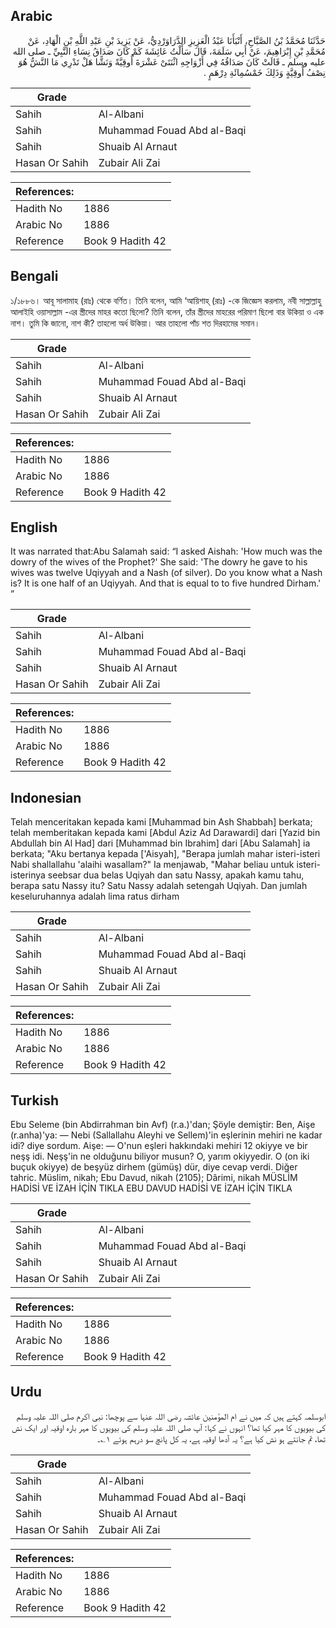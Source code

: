 ## Arabic


<div dir="rtl" lang="ar" style={{fontSize:'larger',backgroundColor:'#f8f9fa',padding:20}}>
حَدَّثَنَا مُحَمَّدُ بْنُ الصَّبَّاحِ، أَنْبَأَنَا عَبْدُ الْعَزِيزِ الدَّرَاوَرْدِيُّ، عَنْ يَزِيدَ بْنِ عَبْدِ اللَّهِ بْنِ الْهَادِ، عَنْ مُحَمَّدِ بْنِ إِبْرَاهِيمَ، عَنْ أَبِي سَلَمَةَ، قَالَ سَأَلْتُ عَائِشَةَ كَمْ كَانَ صَدَاقُ نِسَاءِ النَّبِيِّ ـ صلى الله عليه وسلم ـ قَالَتْ كَانَ صَدَاقُهُ فِي أَزْوَاجِهِ اثْنَتَىْ عَشْرَةَ أُوقِيَّةً وَنَشًّا هَلْ تَدْرِي مَا النَّشُّ هُوَ نِصْفُ أُوقِيَّةٍ وَذَلِكَ خَمْسُمِائَةِ دِرْهَمٍ ‏.‏
</div>
<div style={{backgroundColor:'#f8f9fa',padding:20, marginBottom: 10}}><table> <thead> <tr> <th>Grade</th> <th></th> </tr> </thead> <tbody> <tr><td>Sahih</td><td>Al-Albani</td></tr><tr><td>Sahih</td><td>Muhammad Fouad Abd al-Baqi</td></tr><tr><td>Sahih</td><td>Shuaib Al Arnaut</td></tr><tr><td>Hasan Or Sahih</td><td>Zubair Ali Zai</td></tr></tbody></table><table> <thead> <tr> <th>References:</th> <th></th> </tr> </thead> <tbody><tr><td>Hadith No</td><td>1886</td></tr><tr><td>Arabic No</td><td>1886</td></tr><tr><td>Reference</td><td>Book 9 Hadith 42</td></tr></tbody></table></div>

## Bengali


<div dir="ltr" lang="bn" style={{fontSize:'larger',backgroundColor:'#f8f9fa',padding:20}}>
১/১৮৮৬। আবূ সালামাহ (রাঃ) থেকে বর্ণিত। তিনি বলেন, আমি ‘আয়িশাহ্ (রাঃ) -কে জিজ্ঞেস করলাম, নবী সাল্লাল্লাহু আলাইহি ওয়াসাল্লাম -এর স্ত্রীদের মাহর কতো ছিলো? তিনি বলেন, তাঁর স্ত্রীদের মাহরের পরিমাণ ছিলো বার উকিয়া ও এক নাশ। তুমি কি জানো, নাশ কী? তাহলো অর্ধ উকিয়া। আর তাহলো পাঁচ শত দিরহামের সমান।
</div>
<div style={{backgroundColor:'#f8f9fa',padding:20, marginBottom: 10}}><table> <thead> <tr> <th>Grade</th> <th></th> </tr> </thead> <tbody> <tr><td>Sahih</td><td>Al-Albani</td></tr><tr><td>Sahih</td><td>Muhammad Fouad Abd al-Baqi</td></tr><tr><td>Sahih</td><td>Shuaib Al Arnaut</td></tr><tr><td>Hasan Or Sahih</td><td>Zubair Ali Zai</td></tr></tbody></table><table> <thead> <tr> <th>References:</th> <th></th> </tr> </thead> <tbody><tr><td>Hadith No</td><td>1886</td></tr><tr><td>Arabic No</td><td>1886</td></tr><tr><td>Reference</td><td>Book 9 Hadith 42</td></tr></tbody></table></div>

## English


<div dir="ltr" lang="en" style={{fontSize:'larger',backgroundColor:'#f8f9fa',padding:20}}>
It was narrated that:Abu Salamah said: “I asked Aishah: 'How much was the dowry of the wives of the Prophet?' She said: 'The dowry he gave to his wives was twelve Uqiyyah and a Nash (of silver). Do you know what a Nash is? It is one half of an Uqiyyah. And that is equal to to five hundred Dirham.' ”
</div>
<div style={{backgroundColor:'#f8f9fa',padding:20, marginBottom: 10}}><table> <thead> <tr> <th>Grade</th> <th></th> </tr> </thead> <tbody> <tr><td>Sahih</td><td>Al-Albani</td></tr><tr><td>Sahih</td><td>Muhammad Fouad Abd al-Baqi</td></tr><tr><td>Sahih</td><td>Shuaib Al Arnaut</td></tr><tr><td>Hasan Or Sahih</td><td>Zubair Ali Zai</td></tr></tbody></table><table> <thead> <tr> <th>References:</th> <th></th> </tr> </thead> <tbody><tr><td>Hadith No</td><td>1886</td></tr><tr><td>Arabic No</td><td>1886</td></tr><tr><td>Reference</td><td>Book 9 Hadith 42</td></tr></tbody></table></div>

## Indonesian


<div dir="ltr" lang="id" style={{fontSize:'larger',backgroundColor:'#f8f9fa',padding:20}}>
Telah menceritakan kepada kami [Muhammad bin Ash Shabbah] berkata; telah memberitakan kepada kami [Abdul Aziz Ad Darawardi] dari [Yazid bin Abdullah bin Al Had] dari [Muhammad bin Ibrahim] dari [Abu Salamah] ia berkata; "Aku bertanya kepada ['Aisyah], "Berapa jumlah mahar isteri-isteri Nabi shallallahu 'alaihi wasallam?" Ia menjawab, "Mahar beliau untuk isteri-isterinya seebsar dua belas Uqiyah dan satu Nassy, apakah kamu tahu, berapa satu Nassy itu? Satu Nassy adalah setengah Uqiyah. Dan jumlah keseluruhannya adalah lima ratus dirham
</div>
<div style={{backgroundColor:'#f8f9fa',padding:20, marginBottom: 10}}><table> <thead> <tr> <th>Grade</th> <th></th> </tr> </thead> <tbody> <tr><td>Sahih</td><td>Al-Albani</td></tr><tr><td>Sahih</td><td>Muhammad Fouad Abd al-Baqi</td></tr><tr><td>Sahih</td><td>Shuaib Al Arnaut</td></tr><tr><td>Hasan Or Sahih</td><td>Zubair Ali Zai</td></tr></tbody></table><table> <thead> <tr> <th>References:</th> <th></th> </tr> </thead> <tbody><tr><td>Hadith No</td><td>1886</td></tr><tr><td>Arabic No</td><td>1886</td></tr><tr><td>Reference</td><td>Book 9 Hadith 42</td></tr></tbody></table></div>

## Turkish


<div dir="ltr" lang="tr" style={{fontSize:'larger',backgroundColor:'#f8f9fa',padding:20}}>
Ebu Seleme (bin Abdirrahman bin Avf) (r.a.)'dan; Şöyle demiştir: Ben, Aişe (r.anha)'ya: — Nebi (Sallallahu Aleyhi ve Sellem)'in eşlerinin mehiri ne kadar idi? diye sordum. Aişe: — O'nun eşleri hakkındaki mehiri 12 okiyye ve bir neşş idi. Neşş'in ne olduğunu biliyor musun? O, yarım okiyyedir. O (on iki buçuk okiyye) de beşyüz dirhem (gümüş) dür, diye cevap verdi. Diğer tahric. Müslim, nikah; Ebu Davud, nikah (2105); Dârimi, nikah MÜSLİM HADİSİ VE İZAH İÇİN TIKLA EBU DAVUD HADİSİ VE İZAH İÇİN TIKLA
</div>
<div style={{backgroundColor:'#f8f9fa',padding:20, marginBottom: 10}}><table> <thead> <tr> <th>Grade</th> <th></th> </tr> </thead> <tbody> <tr><td>Sahih</td><td>Al-Albani</td></tr><tr><td>Sahih</td><td>Muhammad Fouad Abd al-Baqi</td></tr><tr><td>Sahih</td><td>Shuaib Al Arnaut</td></tr><tr><td>Hasan Or Sahih</td><td>Zubair Ali Zai</td></tr></tbody></table><table> <thead> <tr> <th>References:</th> <th></th> </tr> </thead> <tbody><tr><td>Hadith No</td><td>1886</td></tr><tr><td>Arabic No</td><td>1886</td></tr><tr><td>Reference</td><td>Book 9 Hadith 42</td></tr></tbody></table></div>

## Urdu


<div dir="rtl" lang="ur" style={{fontSize:'larger',backgroundColor:'#f8f9fa',padding:20}}>
ابوسلمہ کہتے ہیں کہ میں نے ام المؤمنین عائشہ رضی اللہ عنہا سے پوچھا: نبی اکرم صلی اللہ علیہ وسلم کی بیویوں کا مہر کیا تھا؟ انہوں نے کہا: آپ صلی اللہ علیہ وسلم کی بیویوں کا مہر بارہ اوقیہ اور ایک نش تھا، تم جانتے ہو نش کیا ہے؟ یہ آدھا اوقیہ ہے، یہ کل پانچ سو درہم ہوئے ۱؎۔
</div>
<div style={{backgroundColor:'#f8f9fa',padding:20, marginBottom: 10}}><table> <thead> <tr> <th>Grade</th> <th></th> </tr> </thead> <tbody> <tr><td>Sahih</td><td>Al-Albani</td></tr><tr><td>Sahih</td><td>Muhammad Fouad Abd al-Baqi</td></tr><tr><td>Sahih</td><td>Shuaib Al Arnaut</td></tr><tr><td>Hasan Or Sahih</td><td>Zubair Ali Zai</td></tr></tbody></table><table> <thead> <tr> <th>References:</th> <th></th> </tr> </thead> <tbody><tr><td>Hadith No</td><td>1886</td></tr><tr><td>Arabic No</td><td>1886</td></tr><tr><td>Reference</td><td>Book 9 Hadith 42</td></tr></tbody></table></div>